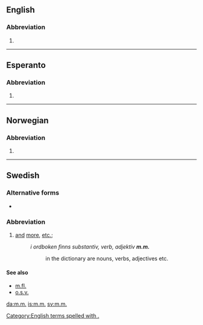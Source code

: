 {{also|mm|Mm|MM|mm.|.mm|M&M}}
==English==

===Abbreviation===
{{rfc-header|Abbreviation}}
{{head|en|abbreviation}}

# {{abbreviation of|mutatis mutandis|lang=en}}

[[Category:English terms spelled with .]]
----

==Esperanto==

===Abbreviation===
{{rfc-header|Abbreviation}}
{{head|eo|abbreviation}}

# {{abbreviation of|marmejlo|lang=eo}}

----

==Norwegian==

===Abbreviation===
{{rfc-header|Abbreviation}}
{{head|no|abbreviation}}

# {{abbreviation of|med mer|lang=no}}
----

==Swedish==

===Alternative forms===
* {{l|sv|mm}}

===Abbreviation===
{{rfc-header|Abbreviation}}
{{head|sv|abbreviation}}

# [[and]] [[more]], [[etc.]]; {{abbreviation of|[[med]] [[mera]]|lang=sv}}
#: ''i ordboken finns substantiv, verb, adjektiv '''m.m.'''''
#:: in the dictionary are nouns, verbs, adjectives etc.

====See also====
* [[m.fl.]]
* [[o.s.v.]]

[[da:m.m.]]
[[is:m.m.]]
[[sv:m.m.]]